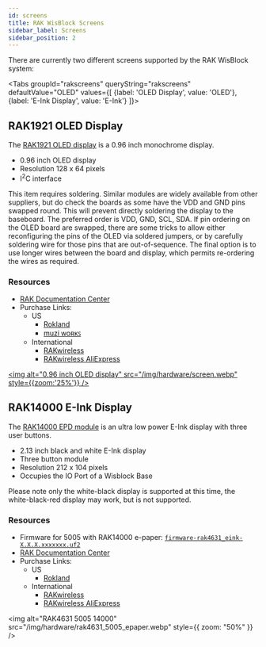 ```yaml
---
id: screens
title: RAK WisBlock Screens
sidebar_label: Screens
sidebar_position: 2
---
```



There are currently two different screens supported by the RAK WisBlock system:

<Tabs
groupId="rakscreens"
queryString="rakscreens"
defaultValue="OLED"
values={[
{label: 'OLED Display', value: 'OLED'},
{label: 'E-Ink Display', value: 'E-Ink'}
]}>
<TabItem value="OLED">

## RAK1921 OLED Display

The [RAK1921 OLED display](https://msh.to/rak1921) is a 0.96 inch monochrome display.

- 0.96 inch OLED display
- Resolution 128 x 64 pixels
- I<sup>2</sup>C interface

This item requires soldering.
Similar modules are widely available from other suppliers, but do check the boards as some have the VDD and GND pins swapped round. This will prevent directly soldering the display to the baseboard. The preferred order is VDD, GND, SCL, SDA.
If pin ordering on the OLED board are swapped, there are some tricks to allow either reconfiguring the pins of the OLED via soldered jumpers, or by carefully soldering wire for those pins that are out-of-sequence. The final option is to use longer wires between the board and display, which permits re-ordering the wires as required.

### Resources

- [RAK Documentation Center](https://docs.rakwireless.com/product-categories/wisblock/rak1921/overview/#product-description)
- Purchase Links:
  - US
    - [Rokland](https://msh.to/rokland-rak1921)
    - [muzi ᴡᴏʀᴋꜱ](https://msh.to/muzi-rak1921)
  - International
    - [RAKwireless](https://msh.to/rak1921)
    - [RAKwireless AliExpress](https://msh.to/aliexpress-rak1921)

[<img alt="0.96 inch OLED display" src="/img/hardware/screen.webp" style={{zoom:'25%'}} />](/img/hardware/screen.webp)

</TabItem>
<TabItem value="E-Ink">

## RAK14000 E-Ink Display

The [RAK14000 EPD module](https://msh.to/rak14000) is an ultra low power E-Ink display with three user buttons.

- 2.13 inch black and white E-Ink display
- Three button module
- Resolution 212 x 104 pixels
- Occupies the IO Port of a Wisblock Base

Please note only the white-black display is supported at this time, the white-black-red display may work, but is not supported.

### Resources

- Firmware for 5005 with RAK14000 e-paper: [`firmware-rak4631_eink-X.X.X.xxxxxxx.uf2`](/downloads)
- [RAK Documentation Center](https://docs.rakwireless.com/product-categories/wisblock/rak14000/overview/#product-description)
- Purchase Links:
  - US
    - [Rokland](https://msh.to/rokland-rak14000)
  - International
    - [RAKwireless](https://msh.to/rak14000)
    - [RAKwireless AliExpress](https://msh.to/aliexpress-rak14000)

<img
  alt="RAK4631 5005 14000"
  src="/img/hardware/rak4631_5005_epaper.webp"
  style={{ zoom: "50%" }}
/>

</TabItem>
</Tabs>
